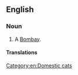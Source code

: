 ==English==
{{wikipedia|Bombay (cat)}}
{{commonscat|Bombay cats}}

===Noun===
{{en-noun}}

# A [[Bombay]].

====Translations====
{{trans-see|Bombay}}

[[Category:en:Domestic cats]]